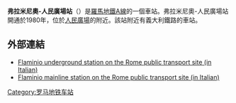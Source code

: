 {{Infobox station 
| name          = [[File:Logo_Metropolitane_Italia.svg|20px]] Flaminio 
| type          = '''Piazza del Popolo''' 
| style         = Rome Metro
| image         = Flaminio-Metropolitana di Roma.jpg
| image_caption = 
| address       = 
| coordinates   = {{Coord|41|54|43|N|12|28|33|E|format=dms|type:railwaystation_region:IT-RM|display=inline,title}}
| line          = <!-- line information is detailed under "services" -->
| other         = 
| structure     = 地下
| platform      = 
| depth         = 
| levels        = 
| tracks        = 2
| parking       = 
| bicycle       = 
| baggage_check = 
| opened        = 1980
| closed        =  
| rebuilt       = 
| electrified   = 
| ADA           = 
| code          = 
| owned         = 羅馬交通局
| zone          = 
| smartcardname =
| smartcardstatus =
| former        = 
| passengers    = 
| pass_year     = 
| pass_percent  = 
| pass_system   = 
| mpassengers   = 
| services      = 
| map_locator   = 
| web           = 
}}
'''弗拉米尼奧-人民廣場站'''（{{lang-it|Flaminio - Piazza del Popolo}}）是[[羅馬地鐵A線|羅馬地鐵A線]]的一個車站。弗拉米尼奧-人民廣場站開通於1980年，位於[[人民廣場_(羅馬)|人民廣場]]的附近。該站附近有義大利鐵路的車站。
 
==外部連結==
{{Commonscat-inline|Metropolitana di Roma linea A - Flaminio}}
*[https://web.archive.org/web/20070927001309/http://www.atac.roma.it/linee/m_linee.asp?p=1&i=6&NUM=MAA&st=90008 Flaminio underground station on the Rome public transport site (in Italian)]
*[https://web.archive.org/web/20070929091948/http://www.atac.roma.it/linee/m_linee.asp?p=1&i=6&NUM=FU03MAA&st=90101 Flaminio mainline station on the Rome public transport site (in Italian)]
{{羅馬地鐵A線}}
[[Category:罗马地铁车站|Category:罗马地铁车站]]